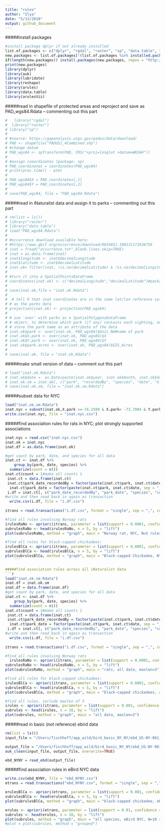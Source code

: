 ```yaml
---
title: "rules"
author: "Ilya"
date: "5/13/2018"
output: github_document
---
```


#####install packages
```r
#install package dplyr if not already installed
list.of.packages <- c("dplyr", "rgdal", "raster", "sp", "data.table", "reshape", "auk", "lubridate", "apriori", "arulesViz")
new.packages <- list.of.packages[!(list.of.packages %in% installed.packages()[,"Package"])]
if(length(new.packages)) install.packages(new.packages, repos = "http://cran.us.r-project.org")
print(new.packages)
library(dplyr)
library(auk)
library(lubridate)
library(reshape)
library(arules)
library(data.table)
library(arulesViz)
```

#####read in shapefile of protected areas and reproject and save as PAD_wgs84.Rdata -- commenting out this part
```r

#   library("rgdal")
#  library("raster") 
# library("sp")
# 
# #source: https://gapanalysis.usgs.gov/padus/data/download/
# PAD <- shapefile("PADUS1_4Combined.shp")
# #change datum
# PAD_wgs84 <- spTransform(PAD, CRS("+proj=longlat +datum=WGS84"))
# 
# #assign cooordinates (package: sp)
# PAD_coordinates = coordinates(PAD_wgs84)
# print(proc.time() - ptm)
# 
# PAD_wgs84$X = PAD_coordinates[,1]
# PAD_wgs84$Y = PAD_coordinates[,2]
# 
# save(PAD_wgs84, file = "PAD_wgs84.Rdata")

```

#####read in iNaturalist data and assign it to parks -- commenting out this part
```r

# rm(list = ls())
# library("raster")
# library("data.table")
# load("PAD_wgs84.Rdata")
# 
# #occurrence download available here: 
# #https://www.gbif.org/occurrence/download/0016851-180131172636756
# inat = fread("occurrence.txt",blank.lines.skip=TRUE)
# inat = as.data.frame(inat)
# inat$longitude <- inat$decimalLongitude
# inat$latitude <- inat$decimalLatitude
# inat.ok= filter(inat, !is.na(decimalLatitude) & !is.na(decimalLongitude))
# 
# #turn it into a SpatialPointsDataFrame
# coordinates(inat.ok) <- c("decimalLongitude","decimalLatitude")#package sp
# 
# save(inat.ok,file = "inat.ok.Rdata")
# 
#  # tell R that inat coordinates are in the same lat/lon reference system
# # as the parks data 
# projection(inat.ok) <- projection(PAD_wgs84)
# 
# # use 'over' with parks as a SpatialPolygonsDataFrame
# # object, to determine which park (if any) contains each sighting, and
# # store the park name as an attribute of the data
# inat.ok$park <- over(inat.ok, PAD_wgs84)$Unit_Nm#name of park
# inat.ok$X.park <- over(inat.ok, PAD_wgs84)$X
# inat.ok$Y.park <- over(inat.ok, PAD_wgs84)$Y
# inat.ok$park.acres <- over(inat.ok, PAD_wgs84)$GIS_Acres
# 
# save(inat.ok, file = "inat.ok.Rdata")

```

#####make small version of data -- comment out this part
```r
# load("inat.ok.Rdata")
# inat.ok$date =  as.Date(paste(inat.ok$year, inat.ok$month, inat.ok$day, sep='-'))
# inat.ok.sm = inat.ok[, c("park", "recordedBy", "species", "date", "X.park", "Y.park")]
# save(inat.ok.sm, file = "inat.ok.sm.Rdata")

```

#####subset data for NYC 
```r
load("inat.ok.sm.Rdata")
inat.nyc = subset(inat.ok,X.park >=-74.2589 & X.park< -73.7004 & Y.park <=40.9176 & Y.park>=40.4774)
write.csv(inat.nyc, file = "inat.nyc.csv")
```

#####find association rules for rats in NYC; plot strongly supported associations
```r
inat.nyc = read.csv("inat.nyc.csv")
inat.ok = inat.nyc
inat.df = as.data.frame(inat.ok) 

#get count by park, date, and species for all data
inat.ct <- inat.df %>%
    group_by(park, date, species) %>%
  summarize(count = n())
inat.ct$count = 1#make all counts 1
 inat.ct = data.frame(inat.ct)
 inat.ct$park_date_recordedBy = factor(paste(inat.ct$park, inat.ct$date, inat.ct$recordedBy, sep = "_"))
  inat.ct$park_date = factor(paste(inat.ct$park, inat.ct$date, sep = "_"))
 i.df = inat.ct[, c("park_date_recordedBy", "park_date", "species", "count")]
#write and then read back in again as transaction
  write.csv(i.df, file = "i.df.csv")
 
itrans = read.transactions("i.df.csv", format = "single", sep = ",", cols = c("park_date_recordedBy", "species"))

#find all rules involving Norway rats
irulesRaNo <- apriori(itrans, parameter = list(support = 0.0001, confidence = 0.2, maxlen=3), appearance = list(rhs="Rattus norvegicus"))# 
subrulesRaNo <- head(irulesRaNo, n = 5, by = "lift")
plot(subrulesRaNo, method = "graph", main = "Norway rat, NYC, N=5 rules")

#find all rules for black-capped chickadees:
irulesBlCa <- apriori(itrans, parameter = list(support = 0.0001, confidence = 0.2, maxlen=3), appearance = list(rhs="Poecile atricapillus"))# 
subrulesBlCa <- head(irulesBlCa, n = 5, by = "lift")
plot(subrulesBlCa, method = "graph", main = "Black-capped Chickadee, NYC, N=5 rules")
    ```

#####find association rules across all iNaturalist data
```r
load("inat.ok.sm.Rdata")
inat.df = inat.ok.sm
inat.df = data.frame(inat.df)
#get count by park, date, and species for all data
inat.ct <- inat.df %>%
    group_by(park, date, species) %>%
  summarize(count = n())
inat.ct$count = 1#make all counts 1
 inat.ct = data.frame(inat.ct)
 inat.ct$park_date_recordedBy = factor(paste(inat.ct$park, inat.ct$date, inat.ct$recordedBy, sep = "_"))
  inat.ct$park_date = factor(paste(inat.ct$park, inat.ct$date, sep = "_"))
 i.df = inat.ct[, c("park_date_recordedBy", "park_date", "species", "count")]
#write and then read back in again as transaction
  write.csv(i.df, file = "i.df.csv")
 
itrans = read.transactions("i.df.csv", format = "single", sep = ",", cols = c("park_date_recordedBy", "species"))

#find all rules involving Norway rats
  irulesRaNo <- apriori(itrans, parameter = list(support = 0.0001, confidence = 0.05, maxlen=3), appearance = list(rhs="Rattus norvegicus"))# 
subrulesRaNo <- head(irulesRaNo, n = 5, by = "lift")
plot(subrulesRaNo, method = "graph", main = "rats, all data, maxlen=3")

#find all rules for black-capped chickadees:
irulesBlCa <- apriori(itrans, parameter = list(support = 0.0001, confidence = 0.1, maxlen=3), appearance = list(rhs="Poecile atricapillus"))# 
subrulesBlCa <- head(irulesBlCa, n = 5, by = "lift")
plot(subrulesBlCa, method = "graph", main = "black-capped chickadees, all data, maxlen=3")

#find all rules, include maxlen of 3
irules <- apriori(itrans, parameter = list(support = 0.001, confidence = 0.1, maxlen=3))# 
subrules <- head(irules, n = 10, by = "lift")
plot(subrules, method = "graph", main = "all data, maxlen=3")

```

#####read in basic (not reference) ebird data
```r
rm(list = ls())
input_file = "/Users/fischhoff/app_wild/bird_basic_NY_NY/ebd_US-NY-061_relFeb-2018.txt"

output_file = "/Users/fischhoff/app_wild/bird_basic_NY_NY/ebd_US-NY-061_relFeb-2018clean.txt"
auk_clean(input_file, output_file, overwrite=TRUE)

ebd_NYNY = read_ebd(output_file)
```


#####find association rules in eBird NYC data 
```r
write.csv(ebd_NYNY, file = "ebd_NYNY.csv")
etrans = read.transactions("ebd_NYNY.csv", format = "single", sep = ",", cols = c("checklist_id", "common_name"))

erulesBlCa <- apriori(etrans, parameter = list(support = 0.001, confidence = 0.6, maxlen=3), appearance = list(rhs="Black-capped Chickadee"))#could re-run with 
subrulesBlCa <- head(erulesBlCa, n = 5, by = "lift")
plot(subrulesBlCa, method = "graph", main = "black-capped chickadee, eBird NYC, N=10 rules, maxlen=3")

erules <- apriori(etrans, parameter = list(support = 0.01, confidence = 0.6, maxlen=3))#could re-run with 
subrules <- head(erules, n = 10, by = "lift")
plot(subrules, method = "graph", main = "all species, eBird NYC, N=10 rules, maxlen=3")
#plot = plot(subrules, method = "grouped")

```
